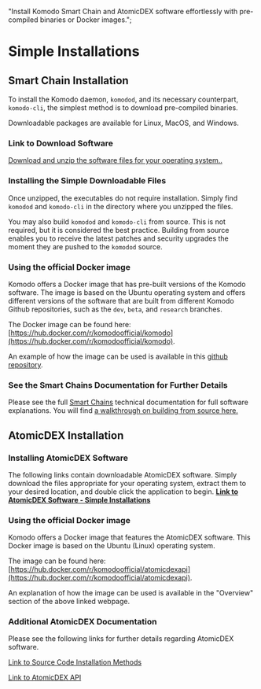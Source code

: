   "Install Komodo Smart Chain and AtomicDEX software effortlessly with pre-compiled binaries or Docker images.";

# Simple Installations

## Smart Chain Installation

To install the Komodo daemon, `komodod`, and its necessary counterpart, `komodo-cli`, the simplest method is to download pre-compiled binaries.

Downloadable packages are available for Linux, MacOS, and Windows.

### Link to Download Software

[Download and unzip the software files for your operating system..](https://github.com/KomodoPlatform/komodo/releases)

### Installing the Simple Downloadable Files

Once unzipped, the executables do not require installation. Simply find `komodod` and `komodo-cli` in the directory where you unzipped the files.

You may also build `komodod` and `komodo-cli` from source. This is not required, but it is considered the best practice. Building from source enables you to receive the latest patches and security upgrades the moment they are pushed to the `komodod` source.

### Using the official Docker image

Komodo offers a Docker image that has pre-built versions of the Komodo software. The image is based on the Ubuntu operating system and offers different versions of the software that are built from different Komodo Github repositories, such as the `dev`, `beta`, and `research` branches.

The Docker image can be found here: [https://hub.docker.com/r/komodoofficial/komodo](https://hub.docker.com/r/komodoofficial/komodo).

An example of how the image can be used is available in this [github repository](https://github.com/tonymorony/komodo_docker_tests).

### See the Smart Chains Documentation for Further Details

Please see the full [Smart Chains](/smart-chains/) technical documentation for full software explanations. You will find [a walkthrough on building from source here.](/smart-chains/setup/installing-from-source)

## AtomicDEX Installation

### Installing AtomicDEX Software

The following links contain downloadable AtomicDEX software. Simply download the files appropriate for your operating system, extract them to your desired location, and double click the application to begin. [<b>Link to AtomicDEX Software - Simple Installations</b>](https://github.com/KomodoPlatform/atomicDEX-API/releases)

### Using the official Docker image

Komodo offers a Docker image that features the AtomicDEX software. This Docker image is based on the Ubuntu (Linux) operating system.

The image can be found here: [https://hub.docker.com/r/komodoofficial/atomicdexapi](https://hub.docker.com/r/komodoofficial/atomicdexapi).

An explanation of how the image can be used is available in the "Overview" section of the above linked webpage.

### Additional AtomicDEX Documentation

Please see the following links for further details regarding AtomicDEX software.

[Link to Source Code Installation Methods](/atomicdex/setup/)

[Link to AtomicDEX API](/atomicdex/api/)
